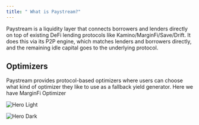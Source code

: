 ```yaml
---
title: " What is Paystream?"
---
```

Paystream is a liquidity layer that connects borrowers and lenders directly on top of existing DeFi lending protocols like Kamino/MarginFi/Save/Drift. It does this via its P2P engine, which matches lenders and borrowers directly, and the remaining idle capital goes to the underlying protocol.


## Optimizers

Paystream provides protocol-based optimizers where users can choose what kind of optimizer they like to use as a fallback yield generator. Here we have MarginFi Optimizer

<img
  className="block dark:hidden"
  src="/images/hero-light.png"
  alt="Hero Light"
/>

<img
  className="hidden dark:block"
  src="/images/hero-dark.png"
  alt="Hero Dark"
/>